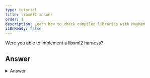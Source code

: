 ```yaml
---
type: tutorial
title: libxml2 answer
order: 1
description: Learn how to check compiled libraries with Mayhem
i18nReady: false
---
```


<Lede> Were you able to implement a libxml2 harness?   </Lede>


## Answer

<details>
<summary>Answer</summary>

First, write a test driver:
```c
#include "libxml/parser.h"
#include "libxml/tree.h"

int main(int argc, char **argv) {
    if (argc != 2){
        return(1);
    }

    xmlInitParser();
    while (__AFL_LOOP(1000)) {
        xmlDocPtr doc = xmlReadFile(argv[1], NULL, 0);
        if (doc != NULL) {
            xmlFreeDoc(doc);
        }
    }
    xmlCleanupParser();

    return(0);
}
```

You can also make this persistent mode:
```c
#include "libxml/parser.h"
#include "libxml/tree.h"
#include <unistd.h>

__AFL_FUZZ_INIT();

int main(int argc, char **argv) {
    #ifdef __AFL_HAVE_MANUAL_CONTROL
        __AFL_INIT();
    #endif
    unsigned char *buf = __AFL_FUZZ_TESTCASE_BUF;  // must be after __AFL_INIT

    xmlInitParser();
    while (__AFL_LOOP(1000)) {
        int len = __AFL_FUZZ_TESTCASE_LEN;
        xmlDocPtr doc = xmlReadMemory((char *)buf, len, "https://mykter.com", NULL, 0);
        if (doc != NULL) {
            xmlFreeDoc(doc);
        }
    }
    xmlCleanupParser();

    return(0);
}
```
</details>